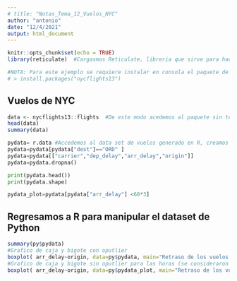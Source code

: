 ```yaml
---
# title: "Notas_Tema_12_Vuelos_NYC"
author: "antonio"
date: "12/4/2021"
output: html_document
---
```


```r
knitr::opts_chunk$set(echo = TRUE)
library(reticulate)  #Cargasmos Reticulate, libreria que sirve para hacer el intercambio entre R y Python

#NOTA: Para este ejemplo se requiere instalar en consola el paquete de datos nycflights13
# > install.packages("nycflights13")
```


## Vuelos de NYC
```r
data <- nycflights13::flights  #De este modo acedemos al paquete sin tener que hacer el import
head(data)
summary(data)
```


```python

pydata= r.data #Accedemos al data set de vuelos generado en R, creamos una valiabe que utilizaremos como alias
pydata=pydata[pydata["dest"]=="ORD" ]
pydata=pydata[["carrier","dep_delay","arr_delay","origin"]]
pydata=pydata.dropna()

print(pydata.head())
print(pydata.shape)

pydata_plot=pydata[pydata["arr_delay"] <60*3]
```

##  Regresamos a R para manipular el dataset de Python

```r
summary(py$pydata)
#Grafico de caja y bigote con oputlier
boxplot( arr_delay~origin, data=py$pydata, main="Retraso de los vuelos hacia ORD desde NYC" )
#Grafico de caja y bigote sin oputlier para las horas (se consideraron 3 hr de retraso)
boxplot( arr_delay~origin, data=py$pydata_plot, main="Retraso de los vuelos hacia ORD desde NYC" )

```


